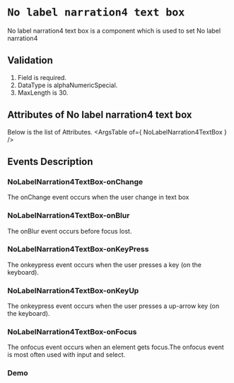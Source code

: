 <!-- Custom-MDX-Documentation.mdx -->

# `No label narration4 text box`

 
 No label narration4 text box is a component which is used to set No label narration4

## Validation 

1. Field is required.
2. DataType is alphaNumericSpecial.
3. MaxLength is 30.

## Attributes of No label narration4 text box
Below is the list of Attributes.
<ArgsTable of={ NoLabelNarration4TextBox } /> 

## Events Description

### NoLabelNarration4TextBox-onChange

The onChange event occurs when the user change in text box

### NoLabelNarration4TextBox-onBlur

The onBlur event occurs before focus lost.

### NoLabelNarration4TextBox-onKeyPress

The onkeypress event occurs when the user presses a key (on the keyboard).

### NoLabelNarration4TextBox-onKeyUp

The onkeypress event occurs when the user presses a up-arrow key (on the keyboard).

### NoLabelNarration4TextBox-onFocus

The onfocus event occurs when an element gets focus.The onfocus event is most often used with input and select.
### Demo

<Canvas>
<Story id="nolabelnarration4textbox--primary" />
</Canvas>

 